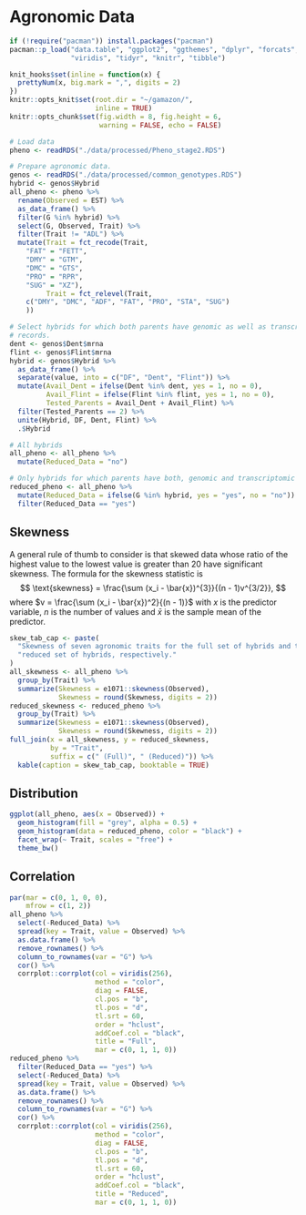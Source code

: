 # Agronomic Data
```r
if (!require("pacman")) install.packages("pacman")
pacman::p_load("data.table", "ggplot2", "ggthemes", "dplyr", "forcats", 
               "viridis", "tidyr", "knitr", "tibble")

knit_hooks$set(inline = function(x) {
  prettyNum(x, big.mark = ",", digits = 2)
})
knitr::opts_knit$set(root.dir = "~/gamazon/",
                     inline = TRUE)
knitr::opts_chunk$set(fig.width = 8, fig.height = 6, 
                      warning = FALSE, echo = FALSE)
```

```r
# Load data
pheno <- readRDS("./data/processed/Pheno_stage2.RDS")

# Prepare agronomic data.
genos <- readRDS("./data/processed/common_genotypes.RDS")
hybrid <- genos$Hybrid
all_pheno <- pheno %>%
  rename(Observed = EST) %>%
  as_data_frame() %>%
  filter(G %in% hybrid) %>%
  select(G, Observed, Trait) %>%
  filter(Trait != "ADL") %>%
  mutate(Trait = fct_recode(Trait, 
    "FAT" = "FETT",
    "DMY" = "GTM",
    "DMC" = "GTS",
    "PRO" = "RPR",
    "SUG" = "XZ"),
         Trait = fct_relevel(Trait, 
    c("DMY", "DMC", "ADF", "FAT", "PRO", "STA", "SUG")
    ))

# Select hybrids for which both parents have genomic as well as transcriptomic
# records.
dent <- genos$Dent$mrna
flint <- genos$Flint$mrna
hybrid <- genos$Hybrid %>%
  as_data_frame() %>%
  separate(value, into = c("DF", "Dent", "Flint")) %>%
  mutate(Avail_Dent = ifelse(Dent %in% dent, yes = 1, no = 0),
         Avail_Flint = ifelse(Flint %in% flint, yes = 1, no = 0),
         Tested_Parents = Avail_Dent + Avail_Flint) %>%
  filter(Tested_Parents == 2) %>%
  unite(Hybrid, DF, Dent, Flint) %>%
  .$Hybrid

# All hybrids
all_pheno <- all_pheno %>%
  mutate(Reduced_Data = "no")

# Only hybrids for which parents have both, genomic and transcriptomic data
reduced_pheno <- all_pheno %>%
  mutate(Reduced_Data = ifelse(G %in% hybrid, yes = "yes", no = "no")) %>%
  filter(Reduced_Data == "yes")
```
  
## Skewness
A general rule of thumb to consider is that skewed data whose ratio of the 
highest value to the lowest value is greater than 20 have significant skewness.
The formula for the skewness statistic is
$$
\text{skewness}  = \frac{\sum (x_i - \bar{x})^{3}}{(n - 1)v^{3/2}},
$$
where $v = \frac{\sum (x_i - \bar{x})^2}{(n - 1)}$ with $x$ is the predictor
variable, $n$ is the number of values and $\bar{x}$ is the sample mean of the 
predictor.
```r
skew_tab_cap <- paste(
  "Skewness of seven agronomic traits for the full set of hybrids and the",
  "reduced set of hybrids, respectively."
)
all_skewness <- all_pheno %>%
  group_by(Trait) %>%
  summarize(Skewness = e1071::skewness(Observed),
            Skewness = round(Skewness, digits = 2))
reduced_skewness <- reduced_pheno %>%
  group_by(Trait) %>%
  summarize(Skewness = e1071::skewness(Observed),
            Skewness = round(Skewness, digits = 2))
full_join(x = all_skewness, y = reduced_skewness,
          by = "Trait",
          suffix = c(" (Full)", " (Reduced)")) %>%
  kable(caption = skew_tab_cap, booktable = TRUE)
```


## Distribution
```r
ggplot(all_pheno, aes(x = Observed)) +
  geom_histogram(fill = "grey", alpha = 0.5) +
  geom_histogram(data = reduced_pheno, color = "black") +
  facet_wrap(~ Trait, scales = "free") +
  theme_bw()
```


## Correlation
```r
par(mar = c(0, 1, 0, 0),
    mfrow = c(1, 2))
all_pheno %>%
  select(-Reduced_Data) %>%
  spread(key = Trait, value = Observed) %>%
  as.data.frame() %>%
  remove_rownames() %>%
  column_to_rownames(var = "G") %>%
  cor() %>%
  corrplot::corrplot(col = viridis(256),
                     method = "color",
                     diag = FALSE,
                     cl.pos = "b",
                     tl.pos = "d",
                     tl.srt = 60,
                     order = "hclust",
                     addCoef.col = "black",
                     title = "Full",
                     mar = c(0, 1, 1, 0))
reduced_pheno %>%
  filter(Reduced_Data == "yes") %>%
  select(-Reduced_Data) %>%
  spread(key = Trait, value = Observed) %>%
  as.data.frame() %>%
  remove_rownames() %>%
  column_to_rownames(var = "G") %>%
  cor() %>%
  corrplot::corrplot(col = viridis(256),
                     method = "color",
                     diag = FALSE,
                     cl.pos = "b",
                     tl.pos = "d",
                     tl.srt = 60,
                     order = "hclust",
                     addCoef.col = "black",
                     title = "Reduced",
                     mar = c(0, 1, 1, 0))
```

